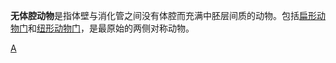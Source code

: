 {{expert|time=2010-02-11T09:50:41+00:00|subject=生物学}}
{{Expand |time=2010-03-02T04:48:05+00:00 }}
'''无体腔动物'''是指体壁与消化管之间没有体腔而充满中胚层间质的动物。包括[[扁形动物门|扁形动物门]]和[[纽形动物门|纽形动物门]]，是最原始的两侧对称动物。 
{{Animal-stub}}

[[Category:動物|A]]